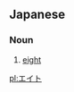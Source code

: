==Japanese==                                          
===Noun===
{{ja-noun|ka|rom=eito}}

# [[eight]]

[[pl:エイト]]